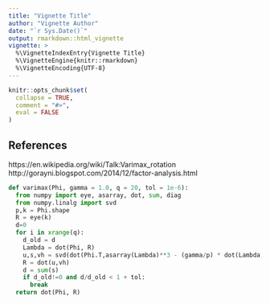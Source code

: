 ```yaml
---
title: "Vignette Title"
author: "Vignette Author"
date: "`r Sys.Date()`"
output: rmarkdown::html_vignette
vignette: >
  %\VignetteIndexEntry{Vignette Title}
  %\VignetteEngine{knitr::rmarkdown}
  %\VignetteEncoding{UTF-8}
---
```


```r
knitr::opts_chunk$set(
  collapse = TRUE,
  comment = "#>",
  eval = FALSE
)
```

## References

https://en.wikipedia.org/wiki/Talk:Varimax_rotation 
http://gorayni.blogspot.com/2014/12/factor-analysis.html

```python
def varimax(Phi, gamma = 1.0, q = 20, tol = 1e-6):
  from numpy import eye, asarray, dot, sum, diag
  from numpy.linalg import svd
  p,k = Phi.shape
  R = eye(k)
  d=0
  for i in xrange(q):
    d_old = d
    Lambda = dot(Phi, R)
    u,s,vh = svd(dot(Phi.T,asarray(Lambda)**3 - (gamma/p) * dot(Lambda, diag(diag(dot(Lambda.T,Lambda))))))
    R = dot(u,vh)
    d = sum(s)
    if d_old!=0 and d/d_old < 1 + tol:
      break
  return dot(Phi, R)
```

